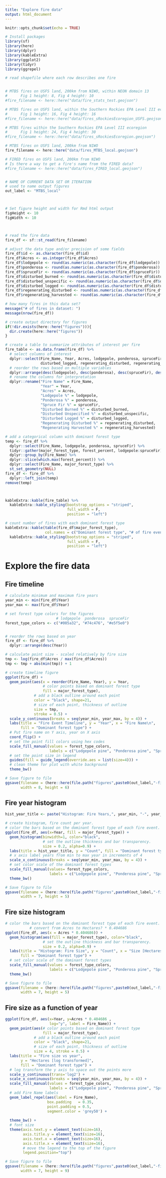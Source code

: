 ```yaml
---
title: "Explore fire data"
output: html_document
---
```


```r
knitr::opts_chunk$set(echo = TRUE)
```


```r
# Install packages
library(sf) 
library(here)
library(dplyr) 
library(kableExtra)
library(ggplot2)
library(tidyr)
library(ggrepel)
```

```r
# read shapefile where each row describes one fire 


# MTBS fires on USFS land, 200km from NIWO, within NEON domain 13
#      Fig 1 height: 8, Fig 4 height: 10
#fire_filename <- here::here("data/fire_stats_test.geojson")

# MTBS fires on USFS land, within the Southern Rockies EPA Level III ecoregion
#      Fig 1 height: 16, Fig 4 height: 16
#fire_filename <- here::here("data/fires_sRockiesEcoregion_USFS.geojson")

# MTBS fires within the Southern Rockies EPA Level III ecoregion
#      Fig 1 height: 24, Fig 4 height: 30
#fire_filename <- here::here("data/fires_sRockiesEcoregion.geojson")

# MTBS fires on USFS land, 200km from NIWO
fire_filename <- here::here("data/fires_MTBS_local.geojson")

# FIRED fires on USFS land, 200km from NIWO
# Is there a way to get a fire's name from the FIRED data? 
#fire_filename <- here::here("data/fires_FIRED_local.geojson")


# NAME OF CURRENT DATA SET OR ITERATION
# used to name output figures
out_label <- "MTBS_local"



# Set figure height and width for Rmd html output
figHeight <- 10
figWidth <- 10



# read the fire data
fire_df <- sf::st_read(fire_filename)

# adjust the data type and/or precision of some fields
fire_df$id <- as.character(fire_df$id)
fire_df$Acres <- as.integer(fire_df$Acres)
fire_df$lodgepole <- round(as.numeric(as.character(fire_df$lodgepole)) * 100, digits = 1)
fire_df$ponderosa <- round(as.numeric(as.character(fire_df$ponderosa)) * 100, digits = 1)
fire_df$spruceFir <- round(as.numeric(as.character(fire_df$spruceFir)) * 100, digits = 1)
fire_df$disturbed_burned <- round(as.numeric(as.character(fire_df$disturbed_burned)) * 100, digits = 1)
fire_df$disturbed_unspecific <- round(as.numeric(as.character(fire_df$disturbed_unspecific)) * 100, digits = 1)
fire_df$disturbed_logged <- round(as.numeric(as.character(fire_df$disturbed_logged)) * 100, digits = 1)
fire_df$regenerating_disturbed <- round(as.numeric(as.character(fire_df$regenerating_disturbed)) * 100, digits = 1)
fire_df$regenerating_harvested <- round(as.numeric(as.character(fire_df$regenerating_harvested)) * 100, digits = 1)
```


```r
# how many fires in this data set? 
message("# of fires in dataset: ")
message(nrow(fire_df))

# create output directory for figures
if(!dir.exists(here::here("figures"))){
  dir.create(here::here("figures"))
}
```


```r

# create a table to summarize attributes of interest per fire 
fire_table <- as.data.frame(fire_df) %>% 
  # select columns of interest
  dplyr::select(Fire_Name, Year, Acres, lodgepole, ponderosa, spruceFir, disturbed_burned, disturbed_unspecific, 
                disturbed_logged, regenerating_disturbed, regenerating_harvested) %>%
  # reorder the rows based on multiple variables 
  dplyr::arrange(desc(lodgepole), desc(ponderosa), desc(spruceFir), desc(disturbed_burned)) %>%
  # rename the columns for interpretation
  dplyr::rename("Fire Name" = Fire_Name, 
                "Year" = Year,
                "Acres" = Acres,
                "Lodgepole %" = lodgepole,
                "Ponderosa %" = ponderosa,
                "Spruce Fir %" = spruceFir,
                "Disturbed Burned %" = disturbed_burned,
                "Disturbed Unspecified %" = disturbed_unspecific,
                "Disturbed Logged %" = disturbed_logged,
                "Regenerating Disturbed %" = regenerating_disturbed,
                "Regenerating Harvested %" = regenerating_harvested) 

# add a categorical column with dominant forest type 
temp <- fire_df %>% 
  dplyr::select(Fire_Name, lodgepole, ponderosa, spruceFir) %>% 
  tidyr::gather(major_forest_type, forest_percent, lodgepole:spruceFir) %>% 
  dplyr::group_by(Fire_Name) %>% 
  dplyr::slice(which.max(forest_percent)) %>% 
  dplyr::select(Fire_Name, major_forest_type) %>% 
  st_set_geometry(NULL)
fire_df <- fire_df %>% 
  dplyr::left_join(temp)
remove(temp)



kableExtra::kable(fire_table) %>%
  kableExtra::kable_styling(bootstrap_options = "striped", 
                            full_width = F, 
                            position = "left")

```


```r
# count number of fires with each dominant forest type 
kableExtra::kable(table(fire_df$major_forest_type),
                  col.names = c("Dominant forest type", "# of fire events")) %>%
  kableExtra::kable_styling(bootstrap_options = "striped", 
                            full_width = F, 
                            position = "left")
```


# Explore the fire data


## Fire timeline 

```r

# calculate minimum and maximum fire years
year_min <- min(fire_df$Year)
year_max <- max(fire_df$Year)

# set forest type colors for the figures
                       # lodgepole  ponderosa  spruceFir
forest_type_colors <- c("#005a32", "#74c476", "#e5f5e0")


# reorder the rows based on year
fire_df <- fire_df %>% 
  dplyr::arrange(desc(Year)) 

# calculate point size - scaled relatively by fire size
tmp <- log(fire_df$Acres / max(fire_df$Acres))
tmp <- tmp + abs(min(tmp)) + 1

# create timeline figure 
ggplot(fire_df) + 
  geom_point(aes(x = reorder(Fire_Name, Year), y = Year, 
                 # color points based on dominant forest type
                 fill = major_forest_type), 
             # add a black outline around each point
             color = "black", shape=21, 
             # size of each point, thickness of outline
             size = tmp, 
             stroke = 0.5) + 
  scale_y_continuous(breaks = seq(year_min, year_max, by = 4)) + 
  labs(title = "Fire Event Timeline", y = "Year", x = "Fire Name\n",
       fill = "Dominant forest type") + 
  # Put fire name on Y axis, year on X axis
  coord_flip() + 
  # set the point fill colors using hex codes 
  scale_fill_manual(values = forest_type_colors,
                    labels = c("Lodgepole pine", "Ponderosa pine", "Spruce fir")) + 
  # set the point size in legend 
  guides(fill = guide_legend(override.aes = list(size=4))) + 
  # clean theme for plot with white background
  theme_bw() 

# Save figure to file
ggsave(filename = (here::here(file.path("figures",paste0(out_label,"-fire_timeline.png")))),
       width = 8, height = 6)
```


## Fire year histogram

```r

hist_year_title <- paste("Histogram: Fire Years,", year_min, "-", year_max)

# create histogram, fire count per year.
# color the bars based on the dominant forest type of each fire event. 
ggplot(fire_df, aes(x=Year, fill = major_forest_type)) + 
  geom_histogram(binwidth=1, color="black", 
                 # set the outline thickness and bar transparency. 
                 size = 0.2, alpha=0.9) + 
  labs(title = hist_year_title, y = "Count", fill = "Dominant forest type") + 
  # x axis label years from min to max year in increments of 4
  scale_x_continuous(breaks = seq(year_min, year_max, by = 4)) + 
  # set color scale of the dominant forest types
  scale_fill_manual(values= forest_type_colors,
                    labels = c("Lodgepole pine", "Ponderosa pine", "Spruce fir")) + 
  theme_bw()

# Save figure to file
ggsave(filename = (here::here(file.path("figures",paste0(out_label,"-fire_hist_years.png")))),
       width = 7, height = 5)
```

## Fire size histogram

```r
# color the bars based on the dominant forest type of each fire event. 
           # convert from Acres to Hectares? * 0.404686
ggplot(fire_df, aes(x = Acres * 0.404686)) + 
  geom_histogram(aes(fill = major_forest_type), color="black", 
                 # set the outline thickness and bar transparency. 
                 size = 0.2, alpha=0.9) + 
  labs(title = "Histogram: Fire Size", y = "Count", x = "Size [Hectares]",
       fill = "Dominant forest type") + 
  # set color scale of the dominant forest types
  scale_fill_manual(values = forest_type_colors,
                    labels = c("Lodgepole pine", "Ponderosa pine", "Spruce fir")) + 
  theme_bw()

# Save figure to file
ggsave(filename = (here::here(file.path("figures",paste0(out_label,"-fire_hist_size.png")))),
       width = 7, height = 5)
```

## Fire size as a function of year 

```r
ggplot(fire_df, aes(x=Year, y=Acres * 0.404686 , 
                    log="y", label = Fire_Name)) + 
  geom_point(aes(# color points based on dominant forest type
                 fill = major_forest_type), 
             # add a black outline around each point
             color = "black", shape=21, 
             # size of each point, thickness of outline
             size = 4, stroke = 0.5) + 
  labs(title = "Fire size vs year", 
       y = "Hectares [log transformed]", 
       fill = "Dominant forest type") + 
  # log transform the y axis to space out the points more 
  scale_y_continuous(trans='log2') + 
  scale_x_continuous(breaks = seq(year_min, year_max, by = 4)) + 
  scale_fill_manual(values = forest_type_colors,
                    labels = c("Lodgepole pine", "Ponderosa pine", "Spruce fir")) + 
  # add Fire Name labels
  geom_label_repel(aes(label = Fire_Name),
                   box.padding   = 0.35, 
                   point.padding = 0.5,
                   segment.color = 'grey50') + 
  
  theme_bw() + 
  # font size
  theme(axis.text.y = element_text(size=16),
        axis.title.y = element_text(size=16),
        axis.text.x = element_text(size=16),
        axis.title.x = element_text(size=16),
        # move the legend to the top of the figure
        legend.position="top") 

# Save figure to file
ggsave(filename = (here::here(file.path("figures",paste0(out_label,"-fire_size_vs_year_scatterplot.png")))),
       width = 7, height = 9)
```

